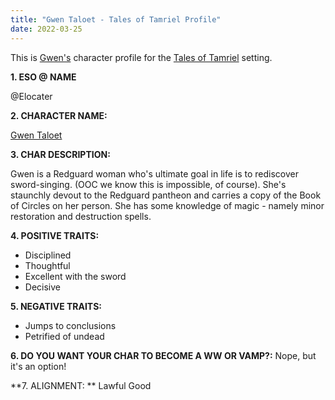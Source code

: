 ```yaml
---
title: "Gwen Taloet - Tales of Tamriel Profile"
date: 2022-03-25
---
```


This is [Gwen's](/original-character/gwen-taloet) character profile for the
[Tales of Tamriel](/tales-of-tamriel/) setting.

**1. ESO @ NAME**

@Elocater

**2. CHARACTER NAME:**

[Gwen Taloet](/original-character/gwen-taloet)

**3. CHAR DESCRIPTION:**

Gwen is a Redguard woman who's ultimate goal in life is to rediscover
sword-singing. (OOC we know this is impossible, of course). She's staunchly
devout to the Redguard pantheon and carries a copy of the Book of Circles on
her person. She has some knowledge of magic - namely minor restoration and
destruction spells.

**4. POSITIVE TRAITS:**
- Disciplined
- Thoughtful
- Excellent with the sword
- Decisive

**5. NEGATIVE TRAITS:**
- Jumps to conclusions
- Petrified of undead

**6. DO YOU WANT YOUR CHAR TO BECOME A WW OR VAMP?:**
Nope, but it's an option!

**7. ALIGNMENT: **
Lawful Good
